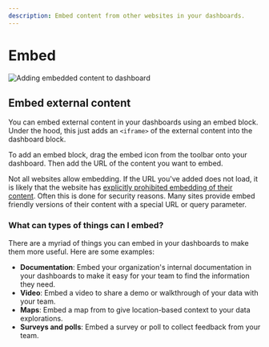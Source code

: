 ```yaml
---
description: Embed content from other websites in your dashboards.
---
```


# Embed

![Adding embedded content to dashboard](/dashboards/add-embed.gif)

## Embed external content

You can embed external content in your dashboards using an embed block. Under the hood, this just adds an `<iframe>` of the external content into the dashboard block.

To add an embed block, drag the embed icon from the toolbar onto your dashboard. Then add the URL of the content you want to embed.

Not all websites allow embedding. If the URL you've added does not load, it is likely that the website has 
[explicitly prohibited embedding of their content](https://developer.mozilla.org/en-US/docs/Web/HTTP/Headers/X-Frame-Options). 
Often this is done for security reasons. Many sites provide embed friendly versions of their content with a special URL or query parameter.

### What can types of things can I embed?

There are a myriad of things you can embed in your dashboards to make them more useful. Here are some examples:
- __Documentation__: Embed your organization's internal documentation in your dashboards to make it easy for your team to find the information they need.
- __Video__: Embed a video to share a demo or walkthrough of your data with your team.
- __Maps__: Embed a map from to give location-based context to your data explorations.
- __Surveys and polls__: Embed a survey or poll to collect feedback from your team.
